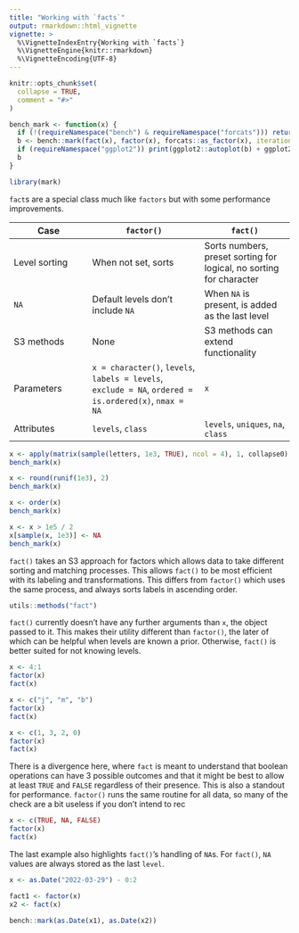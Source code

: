 ```yaml
---
title: "Working with `facts`"
output: rmarkdown::html_vignette
vignette: >
  %\VignetteIndexEntry{Working with `facts`}
  %\VignetteEngine{knitr::rmarkdown}
  %\VignetteEncoding{UTF-8}
---
```


```r
knitr::opts_chunk$set(
  collapse = TRUE,
  comment = "#>"
)

bench_mark <- function(x) {
  if (!(requireNamespace("bench") & requireNamespace("forcats"))) return(NULL)
  b <- bench::mark(fact(x), factor(x), forcats::as_factor(x), iterations = 50, check = FALSE)
  if (requireNamespace("ggplot2")) print(ggplot2::autoplot(b) + ggplot2::labs(title = class(x)))
  b
}
```

```r
library(mark)
```

`fact`s are a special class much like `factors` but with some performance improvements.

| Case    | `factor()` | `fact()` |
| ------- | ---------- | -------- |
| Level sorting | When not set, sorts | Sorts numbers, preset sorting for logical, no sorting for character |
| `NA` | Default levels don't include `NA` | When `NA` is present, is added as the last level |
| S3 methods | None | S3 methods can extend functionality |
| Parameters | `x = character()`, `levels`, `labels = levels`, `exclude = NA`, `ordered = is.ordered(x)`, `nmax = NA` | `x` | 
| Attributes | `levels`, `class`|  `levels`, `uniques`, `na`, `class` |

```r
x <- apply(matrix(sample(letters, 1e3, TRUE), ncol = 4), 1, collapse0)
bench_mark(x)

x <- round(runif(1e3), 2)
bench_mark(x)

x <- order(x)
bench_mark(x)

x <- x > 1e5 / 2
x[sample(x, 1e3)] <- NA
bench_mark(x)
```

`fact()` takes an S3 approach for factors which allows data to take different sorting and matching processes.
This allows `fact()` to be most efficient with its labeling and transformations.
This differs from `factor()` which uses the same process, and always sorts labels in ascending order.

```r
utils::methods("fact")
```

`fact()` currently doesn't have any further arguments than `x`, the object passed to it.
This makes their utility different than `factor()`, the later of which can be helpful when levels are known a prior.
Otherwise, `fact()` is better suited for not knowing levels.

```r
x <- 4:1
factor(x)
fact(x)
```

```r
x <- c("j", "m", "b")
factor(x)
fact(x)
```

```r
x <- c(1, 3, 2, 0)
factor(x)
fact(x)
```

There is a divergence here, where `fact` is meant to understand that boolean operations can have 3 possible outcomes and that it might be best to allow at least `TRUE` and `FALSE` regardless of their presence.
This is also a standout for performance.
`factor()` runs the same routine for all data, so many of the check are a bit useless if you don't intend to rec

```r
x <- c(TRUE, NA, FALSE)
factor(x)
fact(x)
```

The last example also highlights `fact()`'s handling of `NA`s.
For `fact()`, `NA` values are always stored as the last `level`.

```r
x <- as.Date("2022-03-29") - 0:2

fact1 <- factor(x)
x2 <- fact(x)

bench::mark(as.Date(x1), as.Date(x2))
```
